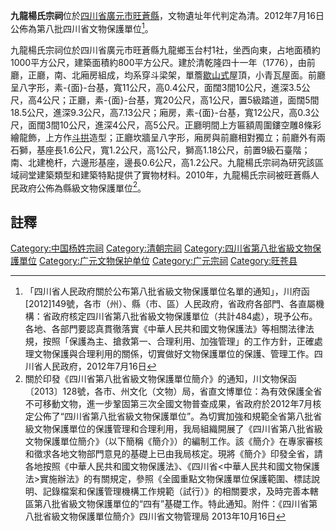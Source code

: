 {{msg:四川省文物保護單位
|名稱 = 九龍楊氏宗祠
|編號 = 183
|圖片 = 
|級別 = S8
|分類 = 
|時代 = [[清代|清代]]
|地点 = [[四川省|四川省]][[廣元市|廣元市]][[旺蒼縣|旺蒼縣]]
|坐標 =
|登錄 = 2012年7月16日
}}
'''九龍楊氏宗祠'''位於[[四川省|四川省]][[廣元市|廣元市]][[旺蒼縣|旺蒼縣]]，文物遺址年代判定為清。2012年7月16日公佈為第八批四川省文物保護單位<ref>「四川省人民政府關於公布第八批省級文物保護單位名單的通知」，川府函[2012]149號，各市（州）、縣（市、區）人民政府，省政府各部門、各直屬機構：省政府核定四川省第八批省級文物保護單位（共計484處），現予公布。各地、各部門要認真貫徹落實《中華人民共和國文物保護法》等相關法律法規，按照「保護為主、搶救第一、合理利用、加強管理」的工作方針，正確處理文物保護與合理利用的關係，切實做好文物保護單位的保護、管理工作。四川省人民政府，2012年7月16日</ref>。

九龍楊氏宗祠位於四川省廣元市旺蒼縣九龍鄉玉台村1社，坐西向東，占地面積約1000平方公尺，建築面積約800平方公尺。建於清乾隆四十一年（1776），由前廳，正廳，南、北廂房組成，均系穿斗梁架，單簷[[歇山式|歇山式]]屋頂，小青瓦屋面。前廳呈八字形，素-{面}-台基，寬11公尺，高0.4公尺，面闊3間10公尺，進深3.5公尺，高4公尺；正廳，素-{面}-台基，寬20公尺，高1公尺，置5級踏道，面闊5間18.5公尺，進深9.3公尺，高7.13公尺；廂房，素-{面}-台基，寬12公尺，高0.3公尺，面闊3間10公尺，進深4公尺，高5公尺。正廳明間上方匾額周圍鏤空雕8條彩繪龍飾，上方作[[斗拱|斗拱]]造型；正廳坎牆呈八字形，廂房與前廳相對獨立；前廳外有兩石獅，基座長1.6公尺，寬1.2公尺，高1公尺，獅高1.18公尺，前置9級石臺階；南、北建桅杆，六邊形基座，邊長0.6公尺，高1.2公尺。九龍楊氏宗祠為研究該區域祠堂建築類型和建築特點提供了實物材料。2010年，九龍楊氏宗祠被旺蒼縣人民政府公佈為縣級文物保護單位<ref>關於印發《四川省第八批省級文物保護單位簡介》的通知，川文物保函〔2013〕128號，各市、州文化（文物）局，省直文博單位：為有效保護全省不可移動文物，進一步鞏固第三次全國文物普查成果，省政府於2012年7月核定公佈了“四川省第八批省級文物保護單位”。為切實加強和規範全省第八批省級文物保護單位的保護管理和合理利用，我局組織開展了《四川省第八批省級文物保護單位簡介》（以下簡稱《簡介》）的編制工作。該《簡介》在專家審核和徵求各地文物部門意見的基礎上已由我局核定。現將《簡介》印發全省，請各地按照《中華人民共和國文物保護法》、《四川省<中華人民共和國文物保護法>實施辦法》的有關規定，參照《全國重點文物保護單位保護範圍、標誌說明、記錄檔案和保護管理機構工作規範（試行）》的相關要求，及時完善本轄區第八批省級文物保護單位的“四有”基礎工作。特此通知。附件：《四川省第八批省級文物保護單位簡介》四川省文物管理局  2013年10月16日</ref>。
==註釋==
{{reflist}}

{{广元市境内的四川省文物保护单位}}
[[Category:中国杨姓宗祠|Category:中国杨姓宗祠]]
[[Category:清朝宗祠|Category:清朝宗祠]]
[[Category:四川省第八批省級文物保護單位|Category:四川省第八批省級文物保護單位]]
[[Category:广元文物保护单位|Category:广元文物保护单位]]
[[Category:广元宗祠|Category:广元宗祠]]
[[Category:旺苍县|Category:旺苍县]]